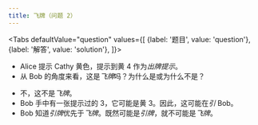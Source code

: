 ```yaml
---
title: 飞牌（问题 2）
---
```



<BeginnersGuideProgress id="finesse-question-2" />

<Tabs
  defaultValue="question"
  values={[
    {label: '题目', value: 'question'},
    {label: '解答', value: 'solution'},
  ]}>
<TabItem value="question">

- Alice 提示 Cathy 黄色，提示到黄 4 作为*出牌提示*。
- 从 Bob 的角度来看，这是*飞牌*吗？为什么是或为什么不是？

</TabItem>
<TabItem value="solution">

- 不，这不是*飞牌*。
- Bob 手中有一张提示过的 3，它可能是黄 3。因此，这可能在*引* Bob。
- Bob 知道*引牌*优先于*飞牌*。既然可能是*引牌*，就不可能是*飞牌*。

</TabItem>
</Tabs>

<FinesseQuestion2 />

